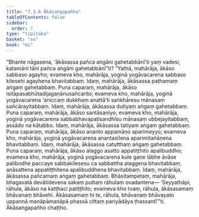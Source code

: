 ```yaml
---
title: "7.3.6 Ākāsaṅgapañha"
tableOfContents: false
sidebar:
  order: 7
type: "tipitaka"
basket: "su"
book: "mi"
---
```



<DynamicBreadcrumb />

<Division number="250" book="mi">

<Paragraph number="1797" book="mi">
“Bhante nāgasena, ‘ākāsassa pañca aṅgāni gahetabbānī’ti yaṃ vadesi, katamāni tāni pañca aṅgāni gahetabbānī”ti? “Yathā, mahārāja, ākāso sabbaso agayho; evameva kho, mahārāja, yoginā yogāvacarena sabbaso kilesehi agayhena bhavitabbaṃ. Idaṃ, mahārāja, ākāsassa paṭhamaṃ aṅgaṃ gahetabbaṃ.
</Paragraph>

<Paragraph number="1798" book="mi">
Puna caparaṃ, mahārāja, ākāso isitāpasabhūtadijagaṇānusañcarito; evameva kho, mahārāja, yoginā yogāvacarena ‘aniccaṃ dukkhaṃ anattā’ti saṅkhāresu mānasaṃ sañcārayitabbaṃ. Idaṃ, mahārāja, ākāsassa dutiyaṃ aṅgaṃ gahetabbaṃ.
</Paragraph>

<Paragraph number="1799" book="mi">
Puna caparaṃ, mahārāja, ākāso santāsanīyo; evameva kho, mahārāja, yoginā yogāvacarena sabbabhavapaṭisandhīsu mānasaṃ ubbejayitabbaṃ, assādo na kātabbo. Idaṃ, mahārāja, ākāsassa tatiyaṃ aṅgaṃ gahetabbaṃ.
</Paragraph>

<Paragraph number="1800" book="mi">
Puna caparaṃ, mahārāja, ākāso ananto appamāṇo aparimeyyo; evameva kho, mahārāja, yoginā yogāvacarena anantasīlena aparimitañāṇena bhavitabbaṃ. Idaṃ, mahārāja, ākāsassa catutthaṃ aṅgaṃ gahetabbaṃ.
</Paragraph>

<Paragraph number="1801" book="mi">
Puna caparaṃ, mahārāja, ākāso alaggo asatto appatiṭṭhito apalibuddho; evameva kho, mahārāja, yoginā yogāvacarena kule gaṇe lābhe āvāse palibodhe paccaye sabbakilesesu ca sabbattha alaggena bhavitabbaṃ, anāsattena appatiṭṭhitena apalibuddhena bhavitabbaṃ. Idaṃ, mahārāja, ākāsassa pañcamaṃ aṅgaṃ gahetabbaṃ. Bhāsitampetaṃ, mahārāja, bhagavatā devātidevena sakaṃ puttaṃ rāhulaṃ ovadantena—
</Paragraph>

<Paragraph number="1802" book="mi">
‘Seyyathāpi, rāhula, ākāso na katthaci patiṭṭhito; evameva kho tvaṃ, rāhula, ākāsasamaṃ bhāvanaṃ bhāvehi. Ākāsasamaṃ hi te, rāhula, bhāvanaṃ bhāvayato uppannā manāpāmanāpā phassā cittaṃ pariyādāya ṭhassantī’”ti.

</Paragraph>
</Division>

<Paragraph number="1803" type="center" book="mi">
Ākāsaṅgapañho chaṭṭho.
</Paragraph>